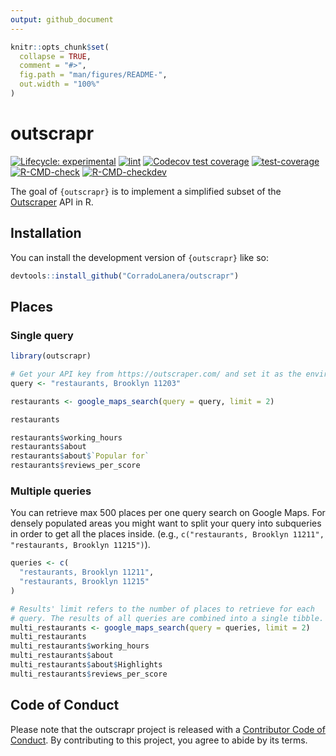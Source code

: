 ```yaml
---
output: github_document
---
```


<!-- README.md is generated from README.Rmd. Please edit that file -->

```r
knitr::opts_chunk$set(
  collapse = TRUE,
  comment = "#>",
  fig.path = "man/figures/README-",
  out.width = "100%"
)
```

# outscrapr

<!-- badges: start -->
[![Lifecycle: experimental](https://img.shields.io/badge/lifecycle-experimental-orange.svg)](https://lifecycle.r-lib.org/articles/stages.html#experimental)
[![lint](https://github.com/CorradoLanera/outscrapr/actions/workflows/lint.yaml/badge.svg)](https://github.com/CorradoLanera/outscrapr/actions/workflows/lint.yaml)
[![Codecov test coverage](https://codecov.io/gh/CorradoLanera/outscrapr/branch/main/graph/badge.svg)](https://app.codecov.io/gh/CorradoLanera/outscrapr?branch=main)
[![test-coverage](https://github.com/CorradoLanera/outscrapr/actions/workflows/test-coverage.yaml/badge.svg)](https://github.com/CorradoLanera/outscrapr/actions/workflows/test-coverage.yaml)
[![R-CMD-check](https://github.com/CorradoLanera/outscrapr/actions/workflows/R-CMD-check.yaml/badge.svg)](https://github.com/CorradoLanera/outscrapr/actions/workflows/R-CMD-check.yaml)
[![R-CMD-checkdev](https://github.com/CorradoLanera/outscrapr/actions/workflows/R-CMD-checkdev.yaml/badge.svg)](https://github.com/CorradoLanera/outscrapr/actions/workflows/R-CMD-checkdev.yaml)
<!-- badges: end -->

The goal of `{outscrapr}` is to implement a simplified subset of the [Outscraper](https://outscraper.com/) API in R.

## Installation

You can install the development version of `{outscrapr}` like so:

``` r
devtools::install_github("CorradoLanera/outscrapr")
```

## Places

### Single query
```r
library(outscrapr)

# Get your API key from https://outscraper.com/ and set it as the environment variable `OUTSCRAPER_API_KEY`
query <- "restaurants, Brooklyn 11203"

restaurants <- google_maps_search(query = query, limit = 2)

restaurants

restaurants$working_hours
restaurants$about
restaurants$about$`Popular for`
restaurants$reviews_per_score
```

### Multiple queries
You can retrieve max 500 places per one query search on Google Maps.
For densely populated areas you might want to split your query into
subqueries in order to get all the places inside.
(e.g., `c("restaurants, Brooklyn 11211", "restaurants, Brooklyn 11215")`).

```r
queries <- c(
  "restaurants, Brooklyn 11211",
  "restaurants, Brooklyn 11215"
)

# Results' limit refers to the number of places to retrieve for each
# query. The results of all queries are combined into a single tibble.
multi_restaurants <- google_maps_search(query = queries, limit = 2)
multi_restaurants
multi_restaurants$working_hours
multi_restaurants$about
multi_restaurants$about$Highlights
multi_restaurants$reviews_per_score
```



## Code of Conduct

Please note that the outscrapr project is released with a [Contributor Code of Conduct](https://contributor-covenant.org/version/2/1/CODE_OF_CONDUCT.html). By contributing to this project, you agree to abide by its terms.
